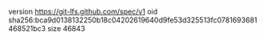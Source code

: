 version https://git-lfs.github.com/spec/v1
oid sha256:bca9d0138132250b18c04202619640d9fe53d325513fc0781693681468521bc3
size 46843
